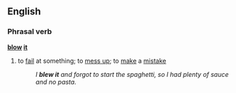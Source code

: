 ==English==

===Phrasal verb===
'''[[blow]] [[it]]'''
#{{idiom}} to [[fail]] at something; to [[mess up]]; to [[make]] a [[mistake]]
#:''I '''blew it''' and forgot to start the spaghetti, so I had plenty of sauce and no pasta.''